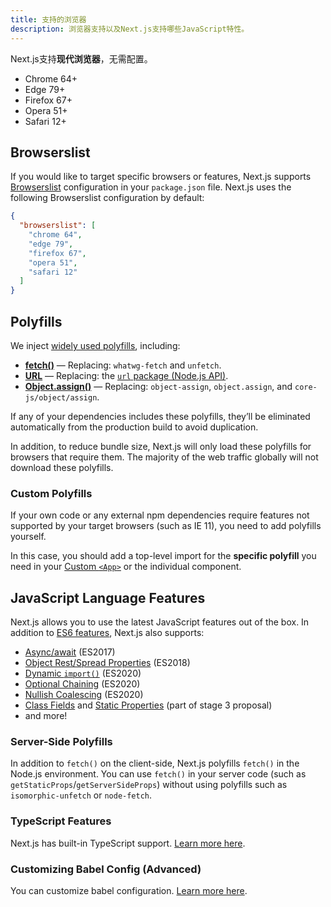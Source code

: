 ```yaml
---
title: 支持的浏览器
description: 浏览器支持以及Next.js支持哪些JavaScript特性。
---
```


Next.js支持**现代浏览器**，无需配置。

- Chrome 64+
- Edge 79+
- Firefox 67+
- Opera 51+
- Safari 12+

## Browserslist

If you would like to target specific browsers or features, Next.js supports [Browserslist](https://browsersl.ist) configuration in your `package.json` file. Next.js uses the following Browserslist configuration by default:

```json filename="package.json"
{
  "browserslist": [
    "chrome 64",
    "edge 79",
    "firefox 67",
    "opera 51",
    "safari 12"
  ]
}
```

## Polyfills

We inject [widely used polyfills](https://github.com/vercel/next.js/blob/canary/packages/next-polyfill-nomodule/src/index.js), including:

- [**fetch()**](https://developer.mozilla.org/en-US/docs/Web/API/Fetch_API) — Replacing: `whatwg-fetch` and `unfetch`.
- [**URL**](https://developer.mozilla.org/en-US/docs/Web/API/URL) — Replacing: the [`url` package (Node.js API)](https://nodejs.org/api/url.html).
- [**Object.assign()**](https://developer.mozilla.org/en-US/docs/Web/JavaScript/Reference/Global_Objects/Object/assign) — Replacing: `object-assign`, `object.assign`, and `core-js/object/assign`.

If any of your dependencies includes these polyfills, they’ll be eliminated automatically from the production build to avoid duplication.

In addition, to reduce bundle size, Next.js will only load these polyfills for browsers that require them. The majority of the web traffic globally will not download these polyfills.

### Custom Polyfills

If your own code or any external npm dependencies require features not supported by your target browsers (such as IE 11), you need to add polyfills yourself.

In this case, you should add a top-level import for the **specific polyfill** you need in your [Custom `<App>`](/docs/pages/building-your-application/routing/custom-app) or the individual component.

## JavaScript Language Features

Next.js allows you to use the latest JavaScript features out of the box. In addition to [ES6 features](https://github.com/lukehoban/es6features), Next.js also supports:

- [Async/await](https://github.com/tc39/ecmascript-asyncawait) (ES2017)
- [Object Rest/Spread Properties](https://github.com/tc39/proposal-object-rest-spread) (ES2018)
- [Dynamic `import()`](https://github.com/tc39/proposal-dynamic-import) (ES2020)
- [Optional Chaining](https://github.com/tc39/proposal-optional-chaining) (ES2020)
- [Nullish Coalescing](https://github.com/tc39/proposal-nullish-coalescing) (ES2020)
- [Class Fields](https://github.com/tc39/proposal-class-fields) and [Static Properties](https://github.com/tc39/proposal-static-class-features) (part of stage 3 proposal)
- and more!

### Server-Side Polyfills

In addition to `fetch()` on the client-side, Next.js polyfills `fetch()` in the Node.js environment. You can use `fetch()` in your server code (such as `getStaticProps`/`getServerSideProps`) without using polyfills such as `isomorphic-unfetch` or `node-fetch`.

### TypeScript Features

Next.js has built-in TypeScript support. [Learn more here](/docs/pages/building-your-application/configuring/typescript).

### Customizing Babel Config (Advanced)

You can customize babel configuration. [Learn more here](/docs/pages/building-your-application/configuring/babel).
